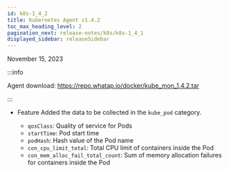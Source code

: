 ```yaml
---
id: k8s-1_4_2
title: Kubernetes Agent v1.4.2
toc_max_heading_level: 2
pagination_next: release-notes/k8s/k8s-1_4_1
displayed_sidebar: releaseSidebar
---
```


November 15, 2023

:::info

Agent download: https://repo.whatap.io/docker/kube_mon_1.4.2.tar

:::

- <Status>Feature</Status> Added the data to be collected in the <code>kube_pod</code> category.

  - <code>qosClass</code>: Quality of service for Pods
  - <code>startTime</code>: Pod start time
  - <code>podHash</code>: Hash value of the Pod name
  - <code>con_cpu_limit_total</code>: Total CPU limit of containers inside the Pod
  - <code>con_mem_alloc_fail_total_count</code>: Sum of memory allocation failures for containers inside the Pod
